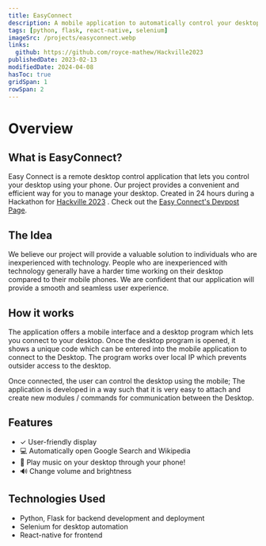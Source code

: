 ```yaml
---
title: EasyConnect
description: A mobile application to automatically control your desktop through your phone.
tags: [python, flask, react-native, selenium]
imageSrc: /projects/easyconnect.webp
links:
  github: https://github.com/royce-mathew/Hackville2023
publishedDate: 2023-02-13
modifiedDate: 2024-04-08
hasToc: true
gridSpan: 1
rowSpan: 2
---
```


# Overview

## What is EasyConnect?

Easy Connect is a remote desktop control application that lets you control your desktop using your phone. Our project provides a convenient and efficient way for you to manage your desktop. Created in 24 hours during a Hackathon for [Hackville 2023](https://hackville2023.devpost.com/) . Check out the [Easy Connect's Devpost Page](https://devpost.com/software/easyconnect/).

## The Idea

We believe our project will provide a valuable solution to individuals who are inexperienced with technology. People who are inexperienced with technology generally have a harder time working on their desktop compared to their mobile phones. We are confident that our application will provide a smooth and seamless user experience.

## How it works

The application offers a mobile interface and a desktop program which lets you connect to your desktop. Once the desktop program is opened, it shows a unique code which can be entered into the mobile application to connect to the Desktop. The program works over local IP which prevents outsider access to the desktop.

Once connected, the user can control the desktop using the mobile; The application is developed in a way such that it is very easy to attach and create new modules / commands for communication between the Desktop.

## Features

- ✓ User-friendly display
- 💻 Automatically open Google Search and Wikipedia
- 🎵 Play music on your desktop through your phone!
- 🔊 Change volume and brightness

## Technologies Used

- Python, Flask for backend development and deployment
- Selenium for desktop automation
- React-native for frontend
